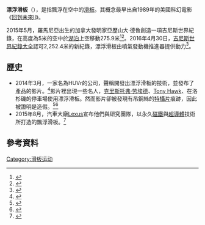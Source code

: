 {{multiple issues|
{{expand|time=2015-08-09T08:15:38+00:00}}
{{expert|time=2015-08-09T08:15:38+00:00}}
{{refimprove|time=2015-08-09T08:15:38+00:00}}
}}
{{Infobox fictional artifact
 | name            = 漂浮滑板
 | image           = Hover board (hovering).jpg
 | caption         = 
 | alt             =
 | source          = [[回到未來系列|回到未來]]
 | source_type     = 
 | company         = 
 | first           = [[回到未來II|回到未來II]]
 | first_ep        =
 | first_type      =
 | date            = 
 | creator         = 
 | episode_creator =
 | type            = 
 | owner           =
 | uses            = 
}}
'''漂浮滑板'''（{{lang-en|Hoverboard}}），是指飄浮在空中的[[滑板|滑板]]。其概念最早出自1989年的美國科幻電影《[[回到未來II|回到未來II]]》。

2015年5月，羅馬尼亞出生的加拿大發明家亞歷山大·德魯創造一項吉尼斯世界紀錄，在高度為5米的空中於[[湖泊|湖泊]]上空移動275.9米<ref>{{cite av media|url=https://www.youtube.com/watch?v=AUq3mBuENiw|title=Canadian Develops Futuristic Hoverboard|date=13 October 2015|publisher=|via=YouTube|access-date=2016-07-14|archive-date=2021-02-02|archive-url=https://web.archive.org/web/20210202175746/https://www.youtube.com/watch?v=AUq3mBuENiw|dead-url=no}}</ref><ref>{{Cite web |url=https://www.youtube.com/watch?v=Bfa9HrieUyQ |title=存档副本 |access-date=2016-07-14 |archive-date=2021-03-16 |archive-url=https://web.archive.org/web/20210316055832/https://www.youtube.com/watch?v=Bfa9HrieUyQ |dead-url=no }}</ref>。2016年4月30日，[[吉尼斯世界紀錄大全|吉尼斯世界紀錄大全]]認可2,252.4米的新紀錄，漂浮滑板由噴氣發動機推進器提供動力<ref>{{cite web|url=https://www.guinnessworldrecords.com/world-records/116249-farthest-flight-by-hoverboard|title=Farthest flight by hoverboard|website=Guinness World Records|access-date=2021-07-02|archive-date=2021-08-30|archive-url=https://web.archive.org/web/20210830064854/https://www.guinnessworldrecords.com/world-records/116249-farthest-flight-by-hoverboard|dead-url=no}}</ref>。

==歷史==
*2014年3月，一家名為HUVr的公司，聲稱開發出漂浮滑板的技術，並發布了產品的影片。<ref>{{cite web|title=HUVr - The Future has arrived.|url=http://huvrtech.com/|accessdate=2015-08-09|archive-date=2021-03-30|archive-url=https://web.archive.org/web/20210330130703/http://huvrtech.com/|dead-url=no}}</ref>影片裡出現一些名人，[[克里斯托弗·劳埃德|克里斯托弗·劳埃德]]、[[Tony_Hawk|Tony Hawk]]、{{link-en|Terrell Owens|Terrell Owens}}在洛杉磯的停車場使用漂浮滑板。然而影片卻被發現有吊鋼絲的[[特攝片|特攝片]]痕跡，因此被證明是造假。<ref>{{cite web|last=Anthony|first=Sebastian|title=HUVr: The Back to the Future hoverboard is finally here|url=http://www.extremetech.com/extreme/177837-huvr-the-back-to-the-future-hoverboard-is-finally-here|publisher=Ziff Davis, LLC|accessdate=4 March 2014|archive-date=2020-11-30|archive-url=https://web.archive.org/web/20201130023630/https://www.extremetech.com/extreme/177837-huvr-the-back-to-the-future-hoverboard-is-finally-here|dead-url=no}}</ref><ref>{{cite web|title=Funny Or Die is Sorry for Lying about Hoverboards|url=http://www.funnyordie.com/videos/eb823e7388/funny-or-die-is-sorry-for-lying-about-hoverboards|accessdate=5 March 2014|archive-date=2018-08-04|archive-url=https://web.archive.org/web/20180804164011/http://www.funnyordie.com/videos/eb823e7388/funny-or-die-is-sorry-for-lying-about-hoverboards|dead-url=no}}</ref>
*2015年8月，汽車大廠[[Lexus|Lexus]]宣布他們與研究團隊，以永久[[磁鐵|磁鐵]]與[[超導體|超導體]]技術所打造的飄浮滑板。<ref>{{cite web|title=Lexus Hoverboard|url=http://www.lexus-int.com/amazinginmotion/slide/|accessdate=2015-08-09|archive-date=2017-01-30|archive-url=https://web.archive.org/web/20170130033519/http://www.lexus-int.com/amazinginmotion/slide/|dead-url=no}}</ref>

==參考資料==
{{reflist}}

{{回到未來}}

[[Category:滑板运动|Category:滑板运动]]